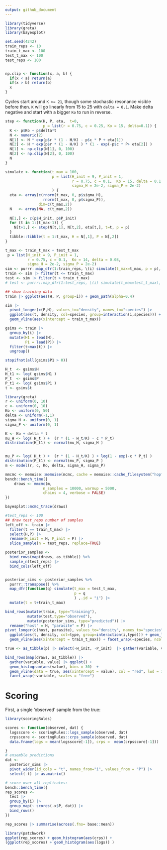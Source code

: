 ```yaml
---
output: github_document
---
```



```r
library(tidyverse)
library(greta)
library(bayesplot)

set.seed(4242)
train_reps <- 10
train_t_max <- 100
test_t_max <- 100
test_reps <- 100


np.clip <- function(x, a, b) {
  if(x < a) return(a)
  if(x > b) return(b)
  x
}
```

Cycles start around `K >= 21`, though some stochastic resonance visible before then.
`K` will go linearly from 15 to 25 with `delta = 0.1`.
Make delta negative and start with a bigger `Ko` to run in reverse.

```r
step <- function(H, P, eta,  t=0, 
                 p = list(r = 0.75, c = 0.25, Ko = 15, delta=0.1)) {
  K <- p$Ko + p$delta*t
  N <- numeric(2)
  N[1] <- H * exp(p$r * (1 - H/K) - p$c * P + eta[1])
  N[2] <- H * exp(p$r * (1 - H/K) ) * (1 - exp(-p$c * P+ eta[2]) )
  N[1] <- np.clip(N[1], 0, 100)
  N[2] <- np.clip(N[2], 0, 100)
  N
}

simulate <- function(t_max = 100, 
                     p = list(H_init = 9, P_init = 1,
                              r = 0.75, c = 0.1,  Ko = 15, delta = 0.1,
                              sigma_H = 2e-2, sigma_P = 2e-2)
                     ) {
  eta <- array(c(rnorm(t_max, 0, p$sigma_H), 
                 rnorm(t_max, 0, p$sigma_P)),
               dim=c(t_max,2))
  N   <- array(NA, c(t_max,2))
  
  N[1,] <- c(p$H_init, p$P_init)
  for (t in 1:(t_max-1)) {
    N[t+1,] <- step(N[t,1], N[t,2], eta[t,], t=t, p = p)
  }
  tibble::tibble(t = 1:t_max, H = N[,1], P = N[,2])
}
```


```r
t_max <- train_t_max + test_t_max
 p = list(H_init = 9, P_init = 1,
          r = 0.75, c = 0.1,  Ko = 14, delta = 0.08,
          sigma_H = 2e-2, sigma_P = 2e-2)
sim <- purrr::map_dfr(1:train_reps, \(i) simulate(t_max=t_max, p = p), .id = "i")
train <- sim |> filter(t <= train_t_max)
test <- sim |> filter(t > train_t_max)
# test <- purrr::map_dfr(1:test_reps, \(i) simulate(t_max=test_t_max), .id = "i")

## show training data
train |> ggplot(aes(H, P, group=i)) + geom_path(alpha=0.4)

sim |> 
  pivot_longer(c(P,H), values_to="density", names_to="species") |>
  ggplot(aes(t, density, col=species, group=interaction(i,species))) + geom_line(alpha=0.2) +
  geom_vline(aes(xintercept = train_t_max))
```


```r
gsims <- train |> 
  group_by(i) |> 
  mutate(H1 = lead(H),
         P1 = lead(P)) |> 
  filter(t<max(t)) |> 
  ungroup()

stopifnot(all(gsims$P1 > 0))

H_t  <- gsims$H 
H_t1 <- log( gsims$H1 ) 
P_t  <- gsims$P
P_t1 <- log( gsims$P1 )
t <- gsims$t
```

```r
library(greta)
r <- uniform(0, 10)
c <- uniform(0, 10)
Ko <- uniform(0, 50)
delta <- uniform(-1,1)
sigma_H <- uniform(0, 1)
sigma_P <- uniform(0, 1)

K <- Ko + delta * t
mu_H <- log( H_t ) +  (r * (1 - H_t/K) - c * P_t) 
distribution(H_t1) <- normal(mu_H, sigma_H )


mu_P <- log( H_t ) +  (r * (1 - H_t/K) ) + log(1 - exp(-c * P_t) )
distribution(P_t1) <- normal(mu_P, sigma_P )
m <- model(r, c, Ko, delta, sigma_H, sigma_P)
```

```r
mmcmc <- memoise::memoise(mcmc, cache = memoise::cache_filesystem("hopf_cache"))
bench::bench_time({                 
    draws <- mmcmc(m, 
                 n_samples = 10000, warmup = 5000,
                 chains = 4, verbose = FALSE)
})
```

```r
bayesplot::mcmc_trace(draws)
```






```r
#test_reps <- 100
## draw test_reps number of samples
left_off <- train |> 
  filter(t == train_t_max) |> 
  select(H,P) |> 
  rename(H_init = H, P_init = P) |>
  slice_sample(n = test_reps, replace=TRUE)

posterior_samples <- 
  bind_rows(map(draws, as_tibble)) %>% 
  sample_n(test_reps) |>
  bind_cols(left_off)


posterior_sims <- posterior_samples %>%
  purrr::transpose() %>%
  map_dfr(function(q) simulate(t_max = test_t_max,
                               p = q
                               ) ,.id = "i") |>
  mutate(t = t+train_t_max)
```

```r
bind_rows(mutate(train, type="training"), 
          mutate(test,type="observed"),  
          mutate(posterior_sims, type="predicted")) |>
  rename("host" = H, "parasite" = P) |>
pivot_longer(c(host, parasite), values_to="density", names_to="species") |>
  ggplot(aes(t, density, col=type, group=interaction(i,type))) + geom_line(alpha=0.2) +
  geom_vline(aes(xintercept = train_t_max)) + facet_wrap(~species, ncol=1)
```



```r
true <- as_tibble(p) |> select(-H_init, -P_init)  |> gather(variable, value)

bind_rows(map(draws, as_tibble)) |>
  gather(variable, value) |> ggplot() + 
  geom_histogram(aes(value), bins = 30)  +
  geom_vline(data = true, aes(xintercept = value), col = "red", lwd = 1) + 
  facet_wrap(~variable, scales = "free")
```


# Scoring


First, a single 'observed' sample from the true:

```r
library(scoringRules)

scores <- function(observed, dat) {
  logsscore <- scoringRules::logs_sample(observed, dat)
  crpsscore <- scoringRules::crps_sample(observed, dat)
  data.frame(logs = mean(logsscore[-1]), crps =  mean(crpsscore[-1]))

}
# ensemble predictions
dat <- 
  posterior_sims |> 
  pivot_wider(id_cols = "t", names_from="i", values_from = "P") |> 
  select(-t) |> as.matrix()


```
```r
# score over all replicates:
bench::bench_time({
rep_scores <- 
  test |> 
  group_by(i) |> 
  group_map(~ scores(.x$P, dat)) |> 
  bind_rows()
})
```

```r
rep_scores |> summarise(across(.fns= base::mean))

library(patchwork)
ggplot(rep_scores) + geom_histogram(aes(crps)) + 
(ggplot(rep_scores) + geom_histogram(aes(logs)) )

```


